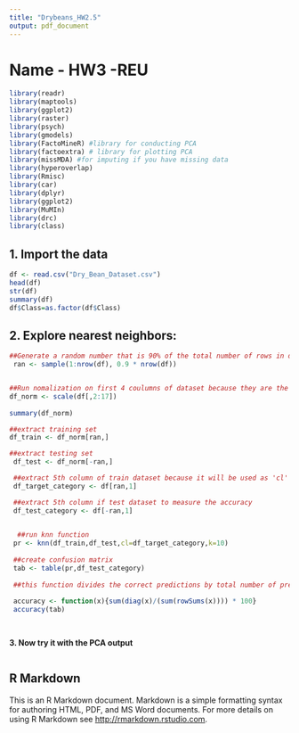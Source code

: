 ```yaml
---
title: "Drybeans_HW2.5"
output: pdf_document
---
```


# Name - HW3 -REU


```r
library(readr)
library(maptools)
library(ggplot2)
library(raster)
library(psych)
library(gmodels)
library(FactoMineR) #library for conducting PCA
library(factoextra) # library for plotting PCA
library(missMDA) #for imputing if you have missing data
library(hyperoverlap)
library(Rmisc)
library(car)
library(dplyr)
library(ggplot2)
library(MuMIn)
library(drc)
library(class)

```

## 1.	Import the data
```r
df <- read.csv("Dry_Bean_Dataset.csv")
head(df)
str(df)
summary(df)
df$Class=as.factor(df$Class)

```

## 2. Explore nearest neighbors:
```r

##Generate a random number that is 90% of the total number of rows in dataset.
 ran <- sample(1:nrow(df), 0.9 * nrow(df))


##Run nomalization on first 4 coulumns of dataset because they are the predictors
df_norm <- scale(df[,2:17])
 
summary(df_norm)

##extract training set
df_train <- df_norm[ran,] 

##extract testing set
 df_test <- df_norm[-ran,] 

 ##extract 5th column of train dataset because it will be used as 'cl' argument in knn function.
 df_target_category <- df[ran,1]

 ##extract 5th column if test dataset to measure the accuracy
 df_test_category <- df[-ran,1]

 
  ##run knn function
 pr <- knn(df_train,df_test,cl=df_target_category,k=10)
 
 ##create confusion matrix
 tab <- table(pr,df_test_category)
 
 ##this function divides the correct predictions by total number of predictions that tell us how accurate the model is.
 
 accuracy <- function(x){sum(diag(x)/(sum(rowSums(x)))) * 100}
 accuracy(tab)

 


```
**3.	Now try it with the PCA output**	
```r


```


## R Markdown

This is an R Markdown document. Markdown is a simple formatting syntax for authoring HTML, PDF, and MS Word documents. For more details on using R Markdown see <http://rmarkdown.rstudio.com>.


